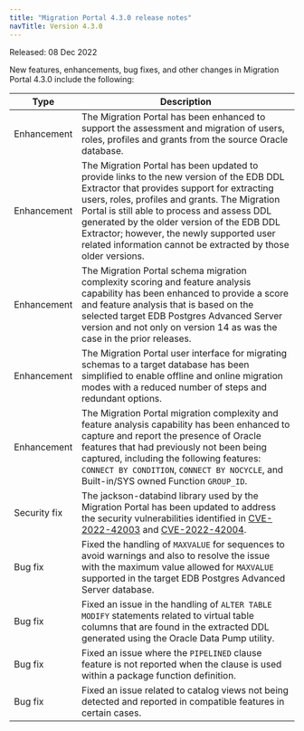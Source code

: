 ```yaml
---
title: "Migration Portal 4.3.0 release notes"
navTitle: Version 4.3.0
---
```


Released: 08 Dec 2022

New features, enhancements, bug fixes, and other changes in Migration Portal 4.3.0 include the following:

|     Type     |                                                                                                                                                                                             Description                                                                                                                                                                                             |
| ------------ | --------------------------------------------------------------------------------------------------------------------------------------------------------------------------------------------------------------------------------------------------------------------------------------------------------------------------------------------------------------------------------------------------- |
| Enhancement  | The Migration Portal has been enhanced to support the assessment and migration of users, roles, profiles and grants from the source Oracle database.                                                                                                                                                                                                                                                |
| Enhancement  | The Migration Portal has been updated to provide links to the new version of the EDB DDL Extractor that provides support for extracting users, roles, profiles and grants. The Migration Portal is still able to process and assess DDL generated by the older version of the EDB DDL Extractor; however, the newly supported user related information cannot be extracted by those older versions. |
| Enhancement  | The Migration Portal schema migration complexity scoring and feature analysis capability has been enhanced to provide a score and feature analysis that is based on the selected target EDB Postgres Advanced Server version and not only on version 14 as was the case in the prior releases.                                                                                                      |
| Enhancement  | The Migration Portal user interface for migrating schemas to a target database has been simplified to enable offline and online migration modes with a reduced number of steps and redundant options.                                                                                                                                                                                               |
| Enhancement  | The Migration Portal migration complexity and feature analysis capability has been enhanced to capture and report the presence of Oracle features that had previously not been being captured, including the following features: `CONNECT BY CONDITION`, `CONNECT BY NOCYCLE`, and Built-in/SYS owned Function `GROUP_ID`.                                                                          |
| Security fix | The jackson-databind library used by the Migration Portal has been updated to address the security vulnerabilities identified in [CVE-2022-42003](https://nvd.nist.gov/vuln/detail/CVE-2022-42003) and [CVE-2022-42004](https://nvd.nist.gov/vuln/detail/CVE-2022-42004).                                                                                                                           |
| Bug fix      | Fixed the handling of `MAXVALUE` for sequences to avoid warnings and also to resolve the issue with the maximum value allowed for `MAXVALUE` supported in the target EDB Postgres Advanced Server database.                                                                                                                                                                                         |
| Bug fix      | Fixed an issue in the handling of `ALTER TABLE MODIFY` statements related to virtual table columns that are found in the extracted DDL generated using the Oracle Data Pump utility.                                                                                                                                                                                                                |
| Bug fix      | Fixed an issue where the `PIPELINED` clause feature is not reported when the clause is used within a package function definition.                                                                                                                                                                                                                                                                   |
| Bug fix      | Fixed an issue related to catalog views not being detected and reported in compatible features in certain cases.                                                                                                                                                                                                                                                                                    |



